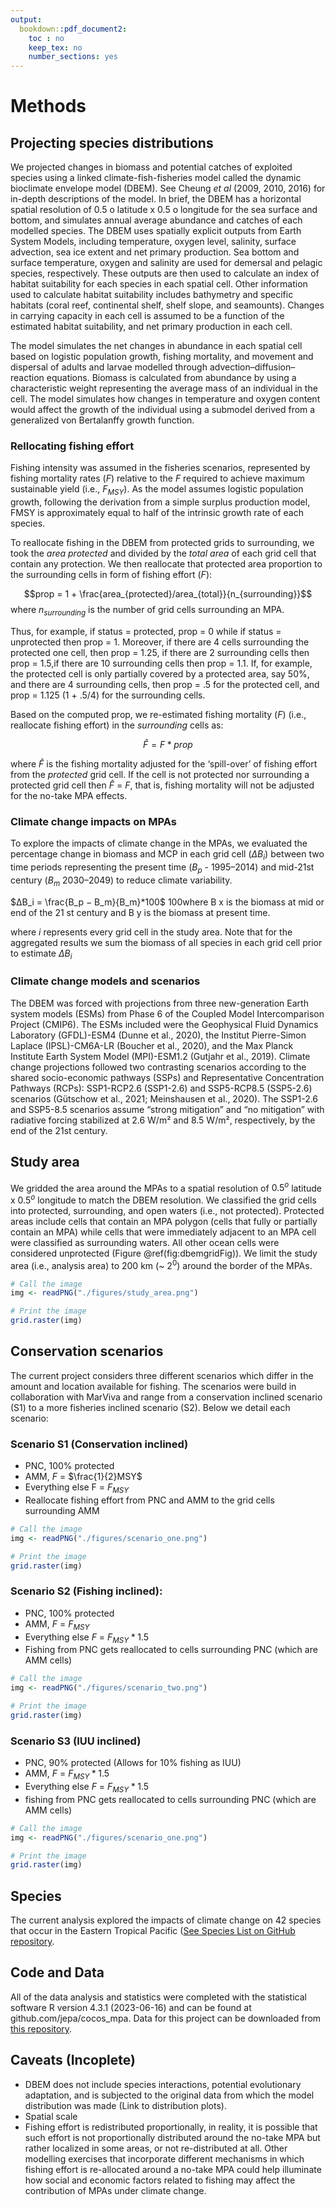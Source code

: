 ```yaml
---
output:
  bookdown::pdf_document2:
    toc : no
    keep_tex: no
    number_sections: yes
---
```


# Methods



## Projecting species distributions

We projected changes in biomass and potential catches of exploited species using a linked climate-fish-fisheries model called the dynamic bioclimate envelope model (DBEM). See Cheung *et al *(2009, 2010, 2016) for in-depth descriptions of the model. In brief, the DBEM has a horizontal spatial resolution of 0.5 o latitude x 0.5 o longitude for the sea surface and bottom, and simulates annual average abundance and catches of each modelled species. The DBEM uses spatially explicit outputs from Earth System Models, including temperature, oxygen level, salinity, surface advection, sea ice extent and net primary production. Sea bottom and surface temperature, oxygen and salinity are used for demersal and pelagic species, respectively. These outputs are then used to calculate an index of habitat suitability for each species in each spatial cell. Other information used to calculate habitat suitability includes bathymetry and specific habitats (coral reef, continental shelf, shelf slope, and seamounts). Changes in carrying capacity in each cell is assumed to be a function of the estimated habitat suitability, and net primary production in each cell. 

The model simulates the net changes in abundance in each spatial cell based on logistic population growth, fishing mortality, and movement and dispersal of adults and larvae modelled through advection–diffusion–reaction equations. Biomass is calculated from abundance by using a characteristic weight representing the average mass of an individual in the cell. The model simulates how changes in temperature and oxygen content would affect the growth of the individual using a submodel derived from a generalized von Bertalanffy growth function. 

### Rellocating fishing effort

Fishing intensity was assumed in the fisheries scenarios, represented by fishing mortality rates (*F*) relative to the *F* required to achieve maximum sustainable yield (i.e., $F_{MSY}$). As the model assumes logistic population growth, following the derivation from a simple surplus production model, FMSY is approximately equal to half of the intrinsic growth rate of each species. 

To reallocate fishing in the DBEM from protected grids to surrounding, we took the *area protected* and divided by the *total area* of each grid cell that contain any protection. We then reallocate that protected area proportion to the surrounding cells in form of fishing effort (*F*):

$$prop = 1 + \frac{area_{protected}/area_{total}}{n_{surrounding}}$$
where $n_{surrounding}$ is the number of grid cells surrounding an MPA.

Thus, for example, if status = protected, prop = 0 while if status = unprotected then prop = 1. Moreover, if there are 4 cells surrounding the protected one cell, then prop = 1.25, if there are 2 surrounding cells then prop = 1.5,if there are 10 surrounding cells then prop = 1.1. If, for example, the protected cell is only partially covered by a protected area, say 50%, and there are 4 surrounding cells, then prop = .5 for the protected cell, and prop = 1.125 (1 + .5/4) for the surrounding cells.

Based on the computed prop, we re-estimated fishing mortality (*F*) (i.e., reallocate fishing effort) in the *surrounding* cells as:

$$\hat{F}= F*prop$$

where $\hat{F}$ is the fishing mortality adjusted for the ‘spill-over’ of fishing effort from the *protected* grid cell. If the cell is not protected nor surrounding a protected grid cell then $\hat{F}$ = *F*, that is, fishing mortality will not be adjusted for the no-take MPA effects. 


### Climate change impacts on MPAs

To explore the impacts of climate change in the MPAs, we evaluated the percentage change in biomass and MCP in each grid cell ($ΔB_i$) between two time periods representing the present time ($B_p$ - 1995–2014) and mid-21st century ($B_m$ 2030–2049) to reduce climate variability.

$ΔB_i = \frac{B_p − B_m}{B_m}*100$ 100where B x is the biomass at mid or end of the 21 st century and B y is the biomass at present time.

where *i* represents every grid cell in the study area. Note that for the aggregated results we sum the biomass of all species in each grid cell prior to estimate $ΔB_i$

### Climate change models and scenarios

The DBEM was forced with projections from three new-generation Earth system models (ESMs) from Phase 6 of the Coupled Model Intercomparison Project (CMIP6). The ESMs included were the Geophysical Fluid Dynamics Laboratory (GFDL)-ESM4 (Dunne et al., 2020), the Institut Pierre-Simon Laplace (IPSL)-CM6A-LR (Boucher et al., 2020), and the Max Planck Institute Earth System Model (MPI)-ESM1.2 (Gutjahr et al., 2019). Climate change projections followed two contrasting scenarios according to the shared socio-economic pathways (SSPs) and Representative Concentration Pathways (RCPs): SSP1-RCP2.6 (SSP1-2.6) and SSP5-RCP8.5 (SSP5-2.6) scenarios (Gütschow et al., 2021; Meinshausen et al., 2020). The SSP1-2.6 and SSP5-8.5 scenarios assume “strong mitigation” and “no mitigation” with radiative forcing stabilized at 2.6 W/m² and 8.5 W/m², respectively, by the end of the 21st century.

## Study area

We gridded the area around the MPAs to a spatial resolution of $0.5^o$ latitude x $0.5^o$ longitude to match the DBEM resolution. We classified the grid cells into protected, surrounding, and open waters (i.e., not protected). Protected areas include cells that contain an MPA polygon (cells that fully or partially contain an MPA) while cells that were immediately adjacent to an MPA cell were classified as surrounding waters. All other ocean cells were considered unprotected (Figure \@ref(fig:dbemgridFig)). We limit the study area (i.e., analysis area) to 200 km (~ $2^0$) around the border of the MPAs.



```r

# Call the image
img <- readPNG("./figures/study_area.png")

# Print the image
grid.raster(img)
```


## Conservation scenarios

The current project considers three different scenarios which differ in the amount and location available for fishing. The scenarios were build in collaboration with MarViva and range from a conservation inclined scenario (S1) to a more fisheries inclined scenario (S2). Below we detail each scenario:

### Scenario S1 (Conservation inclined)

-	PNC, 100% protected
-	AMM, *F* = $\frac{1}{2}MSY$
-	Everything else F = $F_{MSY}$
-	Reallocate fishing effort from PNC and AMM to the grid cells surrounding AMM


```r

# Call the image
img <- readPNG("./figures/scenario_one.png")

# Print the image
grid.raster(img)
```


### Scenario S2 (Fishing inclined):
-	PNC, 100% protected
-	AMM, *F* = $F_{MSY}$
-	Everything else *F* = $F_{MSY}*1.5$
-	Fishing from PNC gets reallocated to cells surrounding PNC (which are AMM cells)

```r

# Call the image
img <- readPNG("./figures/scenario_two.png")

# Print the image
grid.raster(img)
```

 
### Scenario S3 (IUU inclined)
-	PNC, 90% protected (Allows for 10% fishing as IUU)
-	AMM, *F* = $F_{MSY}*1.5$
-	Everything else *F* = $F_{MSY}*1.5$
-	fishing from PNC gets reallocated to cells surrounding PNC (which are AMM cells)


```r

# Call the image
img <- readPNG("./figures/scenario_one.png")

# Print the image
grid.raster(img)
```
 
## Species

The current analysis explored the impacts of climate change on 42 species that occur in the Eastern Tropical Pacific ([See Species List on GitHub repository](https://github.com/jepa/cocos_mpa/blob/main/data/species/project_species_list.csv).

## Code and Data

All of the data analysis and statistics were completed with the statistical software R version 4.3.1 (2023-06-16) and can be found at github.com/jepa/cocos_mpa. Data for this project can be downloaded from [this repository](link to data).


## Caveats (Incoplete)

- DBEM does not include species interactions, potential evolutionary adaptation, and is subjected to the original data from which the model distribution was made (Link to distribution plots).
- Spatial scale 
- Fishing effort is redistributed proportionally, in reality, it is possible that such effort is not proportionally distributed around the no-take MPA but rather localized in some areas, or not re-distributed at all. Other modelling exercises that incorporate different mechanisms in which fishing effort is re-allocated around a no-take MPA could help illuminate how social and economic factors related to fishing may affect the contribution of MPAs under climate change. 


